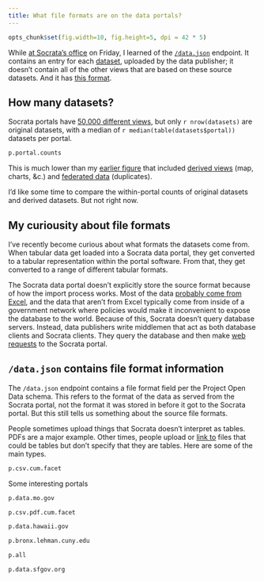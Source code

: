 ```yaml
---
title: What file formats are on the data portals?
---
```

```r
opts_chunk$set(fig.width=10, fig.height=5, dpi = 42 * 5)
```

While [at Socrata's office]() on Friday,
I learned of the [`/data.json`](https://data.oregon.gov/data.json) endpoint.
It contains an entry for each [dataset](),
uploaded by the data publisher; it doesn't contain all of the other
views that are based on these source datasets.
And it has [this format](http://project-open-data.github.io/schema/).

## How many datasets?
Socrata portals have [50,000 different views](), but only
`r nrow(datasets)` are original datasets, with a median of
`r median(table(datasets$portal))` datasets per portal.

```r
p.portal.counts
```

This is much lower than my [earlier figure]()
that included [derived views]() (map, charts, &c.) and
[federated data]() (duplicates).

I'd like some time to compare the within-portal counts of original datasets
and derived datasets. But not right now.

## My curiousity about file formats
I've recently become curious about what formats the datasets come from. When
tabular data get loaded into a Socrata data portal, they get converted to a
tabular representation within the portal software. From that, they get converted
to a range of different tabular formats.

The Socrata data portal doesn't explicitly store the source format because of
how the import process works. Most of the data [probably come from Excel](scraperwiki),
and the data that aren't from Excel typically come from inside of a government
network where policies would make it inconvenient to expose the database to the
world. Because of this, Socrata doesn't query database servers. Instead, data
publishers write middlemen that act as both database clients and Socrata clients.
They query the database and then make [web requests](api)
to the Socrata portal.

## `/data.json` contains file format information
The `/data.json` endpoint contains a file format field per the Project Open Data
schema. This refers to the format of the data as served from the Socrata portal,
not the format it was stored in before it got to the Socrata portal. But this
still tells us something about the source file formats.

People sometimes upload things that Socrata doesn't interpret as tables. PDFs are
a major example. Other times, people upload or [link to]()
files that could be tables but don't specify that they are tables. Here are some
of the main types.


```r
p.csv.cum.facet
```


Some interesting portals

```r
p.data.mo.gov
```

```r
p.csv.pdf.cum.facet
```

```r
p.data.hawaii.gov
```

```r
p.bronx.lehman.cuny.edu
```

```r
p.all
```

```r
p.data.sfgov.org
```
